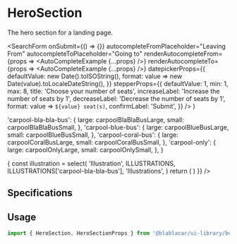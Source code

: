 

<Meta title="Sections/HeroSection" />

# **HeroSection**

The hero section for a landing page.

  <SearchForm
    onSubmit={() => {}}
    autocompleteFromPlaceholder="Leaving From"
    autocompleteToPlaceholder="Going to"
    renderAutocompleteFrom={props => <AutoCompleteExample {...props} />}
    renderAutocompleteTo={props => <AutoCompleteExample {...props} />}
    datepickerProps={{
      defaultValue: new Date().toISOString(),
      format: value => new Date(value).toLocaleDateString(),
    }}
    stepperProps={{
      defaultValue: 1,
      min: 1,
      max: 8,
      title: 'Choose your number of seats',
      increaseLabel: 'Increase the number of seats by 1',
      decreaseLabel: 'Decrease the number of seats by 1',
      format: value => `${value} seat(s)`,
      confirmLabel: 'Submit',
    }}
  />
)

  'carpool-bla-bla-bus': {
    large: carpoolBlaBlaBusLarge,
    small: carpoolBlaBlaBusSmall,
  },
  'carpool-blue-bus': {
    large: carpoolBlueBusLarge,
    small: carpoolBlueBusSmall,
  },
  'carpool-coral-bus': {
    large: carpoolCoralBusLarge,
    small: carpoolCoralBusSmall,
  },
  'carpool-only': {
    large: carpoolOnlyLarge,
    small: carpoolOnlySmall,
  },
}


<Canvas>
  <Story name="Default">
    <Component
      content={() => {
        const illustration = select(
          'Illustration',
          ILLUSTRATIONS,
          ILLUSTRATIONS['carpool-bla-bla-bus'],
          'Illustrations',
        )
        return (
          <MediaSizeProvider>
            <HeroSection
              heroText={text('heroText', 'Et vous, qui allez-vous retrouver ?', 'Illustrations')}
              heroImageUrlSmall={illustration.small}
              heroImageUrlLarge={illustration.large}
              bottomElement={bottomElement}
            />
          </MediaSizeProvider>
        )
      }}
    />
  </Story>
</Canvas>

## Specifications

## Usage

```jsx
import { HeroSection, HeroSectionProps } from '@blablacar/ui-library/build/heroSection'
```

<ArgsTable of={HeroSection} />
